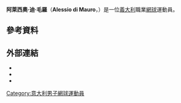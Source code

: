 {{Infobox 网球
|姓名=Alessio di Mauro
|照片=
|国籍={{ITA}}
|生年=1977年
|生日={{birth_date_and_age|1977|9|8|mf=y}}
|出生地=[[義大利|義大利]]
|居住地=義大利
|身高=188
|体重=71
|持拍手=左
|反拍=雙手
|转职业年=1998年
|球拍=
|球衣=
|球鞋=
|单打最高排名=68（2007年2月26日）
|双打最高排名=136（2012年1月30日）
|现单打排名=
|现双打排名=
|单打冠军头衔=0
|双打冠军头衔=0
|职业战绩=
|奖金=780,281[[美元|美元]]
|澳网最好成绩=第一輪（2007）
|法网最好成绩=第一輪（2006、2007）
|温网最好成绩=第一輪（2006）
|美网最好成绩=第二輪（2006）
|大满贯个数=
|奥运会最好成绩=
}}

'''阿萊西奧·迪·毛羅'''（'''Alessio di Mauro'''，{{bd|1977年|9月8日}}）是一位[[義大利|義大利]]職業[[網球|網球]]運動員。

== 參考資料 ==
{{reflist|2}}

== 外部連結 ==
* {{ATP|id=D330}}
* {{ITF Profile|id=10012795}}
* {{DavisCupplayerlink|id=10012795}}

{{DEFAULTSORT:di Mauro, Alessio}}
[[Category:意大利男子網球運動員|Category:意大利男子網球運動員]]
